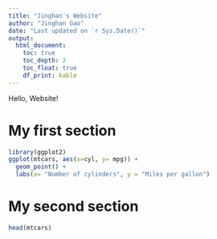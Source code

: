 ```yaml
---
title: "Jinghan's Website"
author: "Jinghan Gao"
date: "Last updated on `r Sys.Date()`"
output:
  html_document:
    toc: true
    toc_depth: 2
    toc_float: true
    df_print: kable
---
```


<!--
Comments in HTML are like this! 
-->


Hello, Website!

# My first section

```r
library(ggplot2)
ggplot(mtcars, aes(x=cyl, y= mpg)) +
  geom_point() +
  labs(x= "Number of cylinders", y = "Miles per gallon")
```


# My second section

```r
head(mtcars)
```
